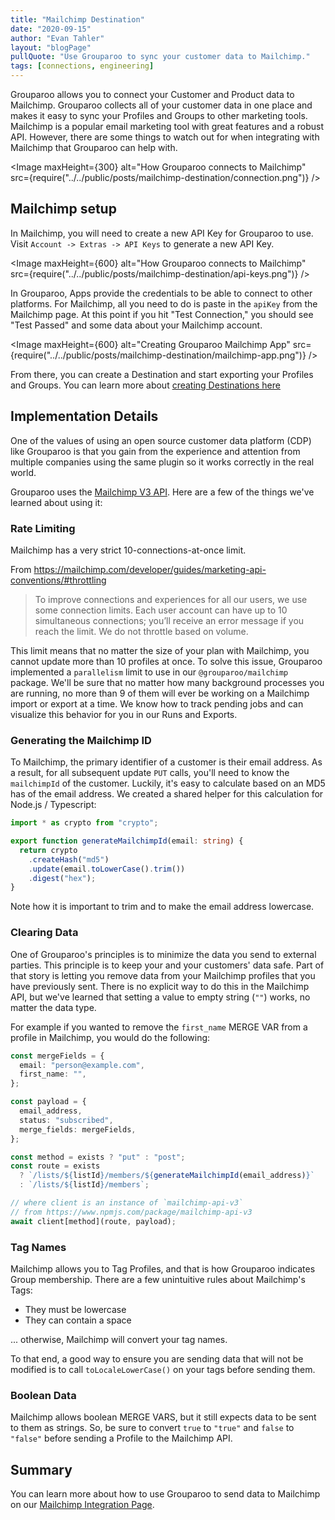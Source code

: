 ```yaml
---
title: "Mailchimp Destination"
date: "2020-09-15"
author: "Evan Tahler"
layout: "blogPage"
pullQuote: "Use Grouparoo to sync your customer data to Mailchimp."
tags: [connections, engineering]
---
```



Grouparoo allows you to connect your Customer and Product data to Mailchimp. Grouparoo collects all of your customer data in one place and makes it easy to sync your Profiles and Groups to other marketing tools. Mailchimp is a popular email marketing tool with great features and a robust API. However, there are some things to watch out for when integrating with Mailchimp that Grouparoo can help with.

<Image
  maxHeight={300}
  alt="How Grouparoo connects to Mailchimp"
  src={require("../../public/posts/mailchimp-destination/connection.png")}
/>

## Mailchimp setup

In Mailchimp, you will need to create a new API Key for Grouparoo to use. Visit `Account -> Extras -> API Keys` to generate a new API Key.

<Image
  maxHeight={600}
  alt="How Grouparoo connects to Mailchimp"
  src={require("../../public/posts/mailchimp-destination/api-keys.png")}
/>

In Grouparoo, Apps provide the credentials to be able to connect to other platforms. For Mailchimp, all you need to do is paste in the `apiKey` from the Mailchimp page. At this point if you hit "Test Connection," you should see "Test Passed" and some data about your Mailchimp account.

<Image
  maxHeight={600}
  alt="Creating Grouparoo Mailchimp App"
  src={require("../../public/posts/mailchimp-destination/mailchimp-app.png")}
/>

From there, you can create a Destination and start exporting your Profiles and Groups. You can learn more about [creating Destinations here](http://localhost:3001/docs/guides/create-destinations)

## Implementation Details

One of the values of using an open source customer data platform (CDP) like Grouparoo is that you gain from the experience and attention from multiple companies using the same plugin so it works correctly in the real world.

Grouparoo uses the [Mailchimp V3 API](https://mailchimp.com/developer/api/marketing/). Here are a few of the things we've learned about using it:

### Rate Limiting

Mailchimp has a very strict 10-connections-at-once limit.

From https://mailchimp.com/developer/guides/marketing-api-conventions/#throttling

> To improve connections and experiences for all our users, we use some connection limits. Each user account can have up to 10 simultaneous connections; you’ll receive an error message if you reach the limit. We do not throttle based on volume.

This limit means that no matter the size of your plan with Mailchimp, you cannot update more than 10 profiles at once. To solve this issue, Grouparoo implemented a `parallelism` limit to use in our `@grouparoo/mailchimp` package. We'll be sure that no matter how many background processes you are running, no more than 9 of them will ever be working on a Mailchimp import or export at a time. We know how to track pending jobs and can visualize this behavior for you in our Runs and Exports.

### Generating the Mailchimp ID

To Mailchimp, the primary identifier of a customer is their email address. As a result, for all subsequent update `PUT` calls, you'll need to know the `mailchimpId` of the customer. Luckily, it's easy to calculate based on an MD5 has of the email address. We created a shared helper for this calculation for Node.js / Typescript:

```ts
import * as crypto from "crypto";

export function generateMailchimpId(email: string) {
  return crypto
    .createHash("md5")
    .update(email.toLowerCase().trim())
    .digest("hex");
}
```

Note how it is important to trim and to make the email address lowercase.

### Clearing Data

One of Grouparoo's principles is to minimize the data you send to external parties. This principle is to keep your and your customers' data safe. Part of that story is letting you remove data from your Mailchimp profiles that you have previously sent. There is no explicit way to do this in the Mailchimp API, but we've learned that setting a value to empty string (`""`) works, no matter the data type.

For example if you wanted to remove the `first_name` MERGE VAR from a profile in Mailchimp, you would do the following:

```ts
const mergeFields = {
  email: "person@example.com",
  first_name: "",
};

const payload = {
  email_address,
  status: "subscribed",
  merge_fields: mergeFields,
};

const method = exists ? "put" : "post";
const route = exists
  ? `/lists/${listId}/members/${generateMailchimpId(email_address)}`
  : `/lists/${listId}/members`;

// where client is an instance of `mailchimp-api-v3`
// from https://www.npmjs.com/package/mailchimp-api-v3
await client[method](route, payload);
```

### Tag Names

Mailchimp allows you to Tag Profiles, and that is how Grouparoo indicates Group membership. There are a few unintuitive rules about Mailchimp's Tags:

- They must be lowercase
- They can contain a space

... otherwise, Mailchimp will convert your tag names.

To that end, a good way to ensure you are sending data that will not be modified is to call `toLocaleLowerCase()` on your tags before sending them.

### Boolean Data

Mailchimp allows boolean MERGE VARS, but it still expects data to be sent to them as strings. So, be sure to convert `true` to `"true"` and `false` to `"false"` before sending a Profile to the Mailchimp API.

## Summary

You can learn more about how to use Grouparoo to send data to Mailchimp on our [Mailchimp Integration Page](/integrations/destinations/mailchimp).
